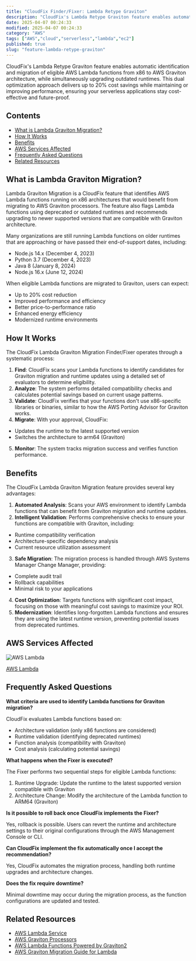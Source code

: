 ```yaml
---
title: "CloudFix Finder/Fixer: Lambda Retype Graviton"
description: "CloudFix's Lambda Retype Graviton feature enables automatic identification and migration of eligible AWS Lambda functions from x86 to AWS Graviton architecture,..."
date: 2025-04-07 00:24:33
modified: 2025-04-07 00:24:33
category: "AWS"
tags: ["AWS","cloud","serverless","lambda","ec2"]
published: true
slug: "feature-lambda-retype-graviton"
---
```


CloudFix's Lambda Retype Graviton feature enables automatic identification and migration of eligible AWS Lambda functions from x86 to AWS Graviton architecture, while simultaneously upgrading outdated runtimes. This dual optimization approach delivers up to 20% cost savings while maintaining or improving performance, ensuring your serverless applications stay cost-effective and future-proof.

## Contents

-   [What is Lambda Graviton Migration?](#what-is-lambda-graviton-migration)
-   [How It Works](#how-it-works)
-   [Benefits](#benefits)
-   [AWS Services Affected](#aws-services-affected)
-   [Frequently Asked Questions](#frequently-asked-questions)
-   [Related Resources](#related-resources)

## What is Lambda Graviton Migration?

Lambda Graviton Migration is a CloudFix feature that identifies AWS Lambda functions running on x86 architectures that would benefit from migrating to AWS Graviton processors. The feature also flags Lambda functions using deprecated or outdated runtimes and recommends upgrading to newer supported versions that are compatible with Graviton architecture.

Many organizations are still running Lambda functions on older runtimes that are approaching or have passed their end-of-support dates, including:

-   Node.js 14.x (December 4, 2023)
-   Python 3.7 (December 4, 2023)
-   Java 8 (January 8, 2024)
-   Node.js 16.x (June 12, 2024)

When eligible Lambda functions are migrated to Graviton, users can expect:

-   Up to 20% cost reduction
-   Improved performance and efficiency
-   Better price-to-performance ratio
-   Enhanced energy efficiency
-   Modernized runtime environments

## How It Works

The CloudFix Lambda Graviton Migration Finder/Fixer operates through a systematic process:

1.  **Find**: CloudFix scans your Lambda functions to identify candidates for Graviton migration and runtime updates using a detailed set of evaluators to determine eligibility.
2.  **Analyze**: The system performs detailed compatibility checks and calculates potential savings based on current usage patterns.
3.  **Validate**: CloudFix verifies that your functions don't use x86-specific libraries or binaries, similar to how the AWS Porting Advisor for Graviton works.
4.  **Migrate**: With your approval, CloudFix:

-   Updates the runtime to the latest supported version
-   Switches the architecture to arm64 (Graviton)

5.  **Monitor**: The system tracks migration success and verifies function performance.

## Benefits

The CloudFix Lambda Graviton Migration feature provides several key advantages:

1.  **Automated Analysis**: Scans your AWS environment to identify Lambda functions that can benefit from Graviton migration and runtime updates.
2.  **Intelligent Validation**: Performs comprehensive checks to ensure your functions are compatible with Graviton, including:

-   Runtime compatibility verification
-   Architecture-specific dependency analysis
-   Current resource utilization assessment

3.  **Safe Migration**: The migration process is handled through AWS Systems Manager Change Manager, providing:

-   Complete audit trail
-   Rollback capabilities
-   Minimal risk to your applications

4.  **Cost Optimization**: Targets functions with significant cost impact, focusing on those with meaningful cost savings to maximize your ROI.
5.  **Modernization**: Identifies long-forgotten Lambda functions and ensures they are using the latest runtime version, preventing potential issues from deprecated runtimes.

## AWS Services Affected

![AWS Lambda](/media/uploads/Lambda.svg)

[AWS Lambda](https://aws.amazon.com/lambda/)

## Frequently Asked Questions

**What criteria are used to identify Lambda functions for Graviton migration?**

CloudFix evaluates Lambda functions based on:

-   Architecture validation (only x86 functions are considered)
-   Runtime validation (identifying deprecated runtimes)
-   Function analysis (compatibility with Graviton)
-   Cost analysis (calculating potential savings)

**What happens when the Fixer is executed?**

The Fixer performs two sequential steps for eligible Lambda functions:

1.  Runtime Upgrade: Update the runtime to the latest supported version compatible with Graviton
2.  Architecture Change: Modify the architecture of the Lambda function to ARM64 (Graviton)

**Is it possible to roll back once CloudFix implements the Fixer?**

Yes, rollback is possible. Users can revert the runtime and architecture settings to their original configurations through the AWS Management Console or CLI.

**Can CloudFix implement the fix automatically once I accept the recommendation?**

Yes, CloudFix automates the migration process, handling both runtime upgrades and architecture changes.

**Does the fix require downtime?**

Minimal downtime may occur during the migration process, as the function configurations are updated and tested.

## Related Resources

-   [AWS Lambda Service](https://aws.amazon.com/lambda/)
-   [AWS Graviton Processors](https://aws.amazon.com/ec2/graviton/)
-   [AWS Lambda Functions Powered by Graviton2](https://aws.amazon.com/blogs/aws/aws-lambda-functions-powered-by-aws-graviton2-processor-run-your-functions-on-arm-and-get-up-to-34-better-price-performance/)
-   [AWS Graviton Migration Guide for Lambda](https://github.com/aws/aws-graviton-getting-started/blob/main/aws-lambda/README.md)
